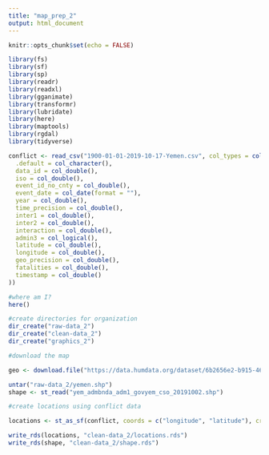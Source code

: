 ```yaml
---
title: "map_prep_2"
output: html_document
---
```


```r
knitr::opts_chunk$set(echo = FALSE)

library(fs)
library(sf)
library(sp)
library(readr)
library(readxl)
library(gganimate)
library(transformr)
library(lubridate)
library(here)
library(maptools)
library(rgdal)
library(tidyverse)
```

```r

conflict <- read_csv("1900-01-01-2019-10-17-Yemen.csv", col_types = cols(
  .default = col_character(),
  data_id = col_double(),
  iso = col_double(),
  event_id_no_cnty = col_double(),
  event_date = col_date(format = ""),
  year = col_double(),
  time_precision = col_double(),
  inter1 = col_double(),
  inter2 = col_double(),
  interaction = col_double(),
  admin3 = col_logical(),
  latitude = col_double(),
  longitude = col_double(),
  geo_precision = col_double(),
  fatalities = col_double(),
  timestamp = col_double()
))

```

```r

#where am I? 
here()

#create directories for organization 
dir_create("raw-data_2")
dir_create("clean-data_2")
dir_create("graphics_2")

#download the map 

geo <- download.file("https://data.humdata.org/dataset/6b2656e2-b915-4671-bfed-468d5edcd80a/resource/168783ae-c67b-4852-9ad8-aacc5f6dcfa0/download/yem_adm_govyem_cso_ochayemen_20191002_shp.zip", destfile = "raw-data_2/yemen.shp")

untar("raw-data_2/yemen.shp")
shape <- st_read("yem_admbnda_adm1_govyem_cso_20191002.shp")

```

```r

#create locations using conflict data

locations <- st_as_sf(conflict, coords = c("longitude", "latitude"), crs = 4326) 

write_rds(locations, "clean-data_2/locations.rds")
write_rds(shape, "clean-data_2/shape.rds")

```

